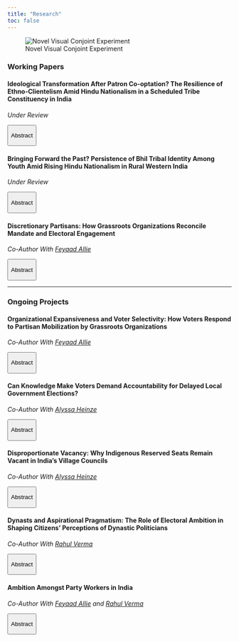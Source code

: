 ---
title: "Research"
toc: false
---

![Novel Visual Conjoint Experiment](files/conjoint_combo.jpg)

### Working Papers

#### **Ideological Transformation After Patron Co-optation? The Resilience of Ethno-Clientelism Amid Hindu Nationalism in a Scheduled Tribe Constituency in India**

*Under Review*

<button onclick="let content = this.nextElementSibling; content.style.display = content.style.display === &#39;block&#39; ? &#39;none&#39; : &#39;block&#39;;">

Abstract

</button>

::: {style="display:none;"}
-   Explores the electoral shift of Bhil Scheduled Tribes (ST) in western India towards the Bharatiya Janata Party (BJP) through capture of local Bhil patrons. Argues that ethnic and material interests remain salient despite increasing Hindu nationalist mobilization, and loyalty to local patron trumps party affiliation amongst BJP voting Bhils.
-   **Mixed-Method Research Design**: Visual Conjoint Survey (n=678 in 40 villages) and Interviews (n=80 voters in 10 villages, 20 elites).
:::

#### **Bringing Forward the Past? Persistence of Bhil Tribal Identity Among Youth Amid Rising Hindu Nationalism in Rural Western India**

*Under Review*

<button onclick="let content = this.nextElementSibling; content.style.display = content.style.display === &#39;block&#39; ? &#39;none&#39; : &#39;block&#39;;">

Abstract

</button>

::: {style="display:none;"}
-   Traces the generational divide in social expression of indigenous identity amongst Bhils in Western India.
:::

#### **Discretionary Partisans: How Grassroots Organizations Reconcile Mandate and Electoral Engagement**

*Co-Author With [Feyaad Allie](https://www.feyaadallie.com/)*

<button onclick="let content = this.nextElementSibling; content.style.display = content.style.display === &#39;block&#39; ? &#39;none&#39; : &#39;block&#39;;">

Abstract

</button>

::: {style="display:none;"}
-   Introduces the concept of grassroots organizations as discretionary partisans, initiating partisan collaboration with parties but varying its intensity depending on the candidate's compatibility with their values. Uses shadowing and a vignette experiment with 730 GO and 736 party workers.
-   **Pre-registration**: [OSF](https://osf.io/xnkqwa).
:::

------------------------------------------------------------------------

### Ongoing Projects

#### **Organizational Expansiveness and Voter Selectivity: How Voters Respond to Partisan Mobilization by Grassroots Organizations**

*Co-Author With [Feyaad Allie](https://www.feyaadallie.com/)*

<button onclick="let content = this.nextElementSibling; content.style.display = content.style.display === &#39;block&#39; ? &#39;none&#39; : &#39;block&#39;;">

Abstract

</button>

::: {style="display:none;"}
-   Examines how non-partisan grassroots organizations (GOs) engage voters during elections using shadowing, a vignette experiment with 730 organizational workers, and a conjoint experiment with 2368 voters. Explores whether GOs are selective or expansive in partisan voter outreach, and whether this perceived advantage holds up on the voter side.
-   **Pre-registration**: [OSF](https://osf.io/9buxy).
:::

#### **Can Knowledge Make Voters Demand Accountability for Delayed Local Government Elections?**

*Co-Author With [Alyssa Heinze](https://alyssaheinze.github.io/)*

<button onclick="let content = this.nextElementSibling; content.style.display = content.style.display === &#39;block&#39; ? &#39;none&#39; : &#39;block&#39;;">

Abstract

</button>

::: {style="display:none;"}
-   Analyzes awareness and impact of bureaucratic rule on perceptions of service delivery and democracy amid delays in local body elections in Maharashtra. This study uses surveys of 2300 voters and 1400 organizational and party workers across four districts. Finding low voter awareness, it seeks to run a follow-up experiment with 3000 voters providing knowledge of local body elected status, to see whether knowledge counters voter apathy.
-   **Pre-registration**: [OSF](https://osf.io/2nkz8).
:::

#### **Disproportionate Vacancy: Why Indigenous Reserved Seats Remain Vacant in India’s Village Councils**

*Co-Author With [Alyssa Heinze](https://alyssaheinze.github.io/)*

<button onclick="let content = this.nextElementSibling; content.style.display = content.style.display === &#39;block&#39; ? &#39;none&#39; : &#39;block&#39;;">

Abstract

</button>

::: {style="display:none;"}
-   Analyzing data on 3600 vacant village council seats in Maharashtra (India), we find seats reserved for indigenous people, and specifically indigenous women are overrepresented amongst vacant seats three times their share of the population. Using surveys of village council leaders and 3000 voters in Maharashtra, the study seeks to examine the cause and consequence of this disproportion vacancy rates.

:::

#### **Dynasts and Aspirational Pragmatism: The Role of Electoral Ambition in Shaping Citizens' Perceptions of Dynastic Politicians**

*Co-Author With [Rahul Verma](https://cprindia.org/people/rahul-verma/)*

<button onclick="let content = this.nextElementSibling; content.style.display = content.style.display === &#39;block&#39; ? &#39;none&#39; : &#39;block&#39;;">

Abstract

</button>

::: {style="display:none;"}
-   Explores perceptions of dynasts versus non-dynasts on political metrics using surveys of 1400 party workers and 2000 voters. Finds that voter preference for dynasts is mediated by their own ambition for higher office.
:::

#### **Ambition Amongst Party Workers in India**

*Co-Author With [Feyaad Allie](https://www.feyaadallie.com/) and [Rahul Verma](https://cprindia.org/people/rahul-verma/)*

<button onclick="let content = this.nextElementSibling; content.style.display = content.style.display === &#39;block&#39; ? &#39;none&#39; : &#39;block&#39;;">

Abstract

</button>

::: {style="display:none;"}
-   Investigates how rank-and-file workers in hierarchical party systems like India balance political ambition and upward mobility. Initial analysis suggests electoral ambition is mediated by mobility within the party's governing body.
:::
